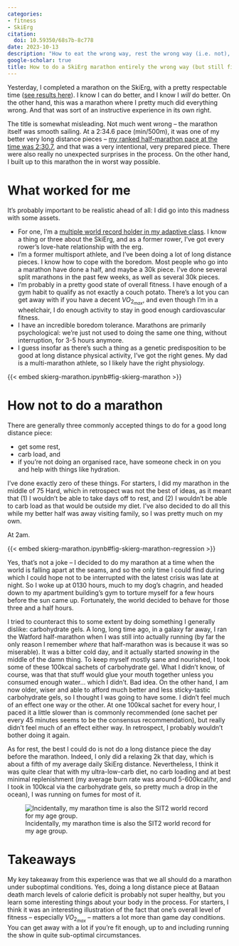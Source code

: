 ```yaml
---
categories:
- fitness
- SkiErg
citation:
  doi: 10.59350/68s7b-8c778
date: 2023-10-13
description: "How to eat the wrong way, rest the wrong way (i.e. not), half-ass all relevant parts of preparation for a marathon and still finish with an okay time.  \n"
google-scholar: true
title: How to do a SkiErg marathon entirely the wrong way (but still finish)
---
```


Yesterday, I completed a marathon on the SkiErg, with a pretty respectable time ([see results here](https://log.concept2.com/profile/177991/log/79965221)). I know I can do better, and I know I _will_ do better. On the other hand, this was a marathon where I pretty much did everything wrong. And that was sort of an instructive experience in its own right.

The title is somewhat misleading. Not much went wrong – the marathon itself was smooth sailing. At a 2:34.6 pace (min/500m), it was one of my better very long distance pieces – [my ranked half-marathon pace at the time was 2:30.7](https://log.concept2.com/profile/177991/log/79735748), and that was a very intentional, very prepared piece. There were also really no unexpected surprises in the process. On the other hand, I built up to this marathon the in worst way possible. 

# What worked for me
It's probably important to be realistic ahead of all: I did go into this madness with some assets. 

* For one, I'm a [multiple world record holder in my adaptive class](https://www.concept2.com/skierg/motivation/records/adaptive-world?event=&gender=M&age_category=30&adaptive=31&op=Search&form_id=concept2_record_search_form#results). I know a thing or three about the SkiErg, and as a former rower, I've got every rower's love-hate relationship with the erg.
* I'm a former multisport athlete, and I've been doing a lot of long distance pieces. I know how to cope with the boredom. Most people who go into a marathon have done a half, and maybe a 30k piece. I've done several split marathons in the past few weeks, as well as several 30k pieces. 
* I'm probably in a pretty good state of overall fitness. I have enough of a gym habit to qualify as not exactly a couch potato. There's a lot you can get away with if you have a decent $VO_{2_{max}}$, and even though I'm in a wheelchair, I do enough activity to stay in good enough cardiovascular fitness.
* I have an incredible boredom tolerance. Marathons are primarily psychological: we're just not used to doing the same one thing, without interruption, for 3-5 hours anymore. 
* I guess insofar as there's such a thing as a genetic predisposition to be good at long distance physical activity, I've got the right genes. My dad is a multi-marathon athlete, so I likely have the right physiology.

{{< embed skierg-marathon.ipynb#fig-skierg-marathon >}}

# How not to do a marathon

There are generally three commonly accepted things to do for a good long distance piece:

* get some rest,
* carb load, and
* if you're not doing an organised race, have someone check in on you and help with things like hydration.

I've done exactly zero of these things. For starters, I did my marathon in the middle of 75 Hard, which in retrospect was not the best of ideas, as it meant that (1) I wouldn't be able to take days off to rest, and (2) I wouldn't be able to carb load as that would be outside my diet. I've also decided to do all this while my better half was away visiting family, so I was pretty much on my own. 

At 2am. 

{{< embed skierg-marathon.ipynb#fig-skierg-marathon-regression >}}

Yes, that's not a joke – I decided to do my marathon at a time when the world is falling apart at the seams, and so the only time I could find during which I could hope not to be interrupted with the latest crisis was late at night. So I woke up at 0130 hours, much to my dog's chagrin, and headed down to my apartment building's gym to torture myself for a few hours before the sun came up. Fortunately, the world decided to behave for those three and a half hours.

I tried to counteract this to some extent by doing something I generally dislike: carbohydrate gels. A long, long time ago, in a galaxy far away, I ran the Watford half-marathon when I was still into actually running (by far the only reason I remember _where_ that half-marathon was is because it was so miserable). It was a bitter cold day, and it actually started _snowing_ in the middle of the damn thing. To keep myself mostly sane and nourished, I took some of these 100kcal sachets of carbohydrate gel. What I didn't know, of course, was that that stuff would glue your mouth together unless you consumed enough water... which I didn't. Bad idea. On the other hand, I am now older, wiser and able to afford much better and less sticky-tastic carbohydrate gels, so I thought I was going to have some. I didn't feel much of an effect one way or the other. At one 100kcal sachet for every hour, I paced it a little slower than is commonly recommended (one sachet per every 45 minutes seems to be the consensus recommendation), but really didn't feel much of an effect either way. In retrospect, I probably wouldn't bother doing it again.

As for rest, the best I could do is not do a long distance piece the day before the marathon. Indeed, I only did a relaxing 2k that day, which is about a fifth of my average daily SkiErg distance. Nevertheless, I think it was quite clear that with my ultra-low-carb diet, no carb loading and at best minimal replenishment (my average burn rate was around 5-600kcal/hr, and I took in 100kcal via the carbohydrate gels, so pretty much a drop in the ocean), I was running on fumes for most of it. 

![Incidentally, my marathon time is also the SIT2 world record for my age group.](IMG_8541.jpeg)

# Takeaways
My key takeaway from this experience was that we all should do a marathon under suboptimal conditions. Yes, doing a long distance piece at Bataan death march levels of calorie deficit is probably not super healthy, but you learn some interesting things about your body in the process. For starters, I think it was an interesting illustration of the fact that one's overall level of fitness -- especially $VO_{2_{max}}$ -- matters a lot more than game day conditions. You can get away with a lot if you're fit enough, up to and including running the show in quite sub-optimal circumstances. 
